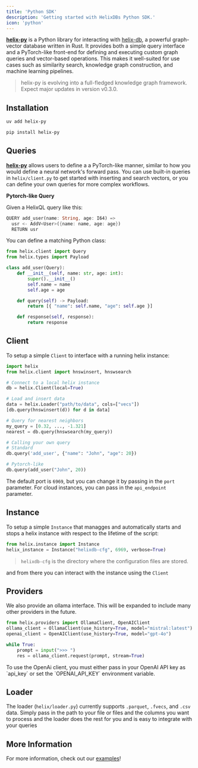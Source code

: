 ```yaml
---
title: 'Python SDK'
description: 'Getting started with HelixDBs Python SDK.'
icon: 'python'
---
```


[**helix-py**](https://github.com/HelixDB/helix-py) is a Python library for interacting with [helix-db](https://github.com/HelixDB/helix-db),
a powerful graph-vector database written in Rust. It provides both a simple query interface and a PyTorch-like 
front-end for defining and executing custom graph queries and vector-based operations. This makes it 
well-suited for use cases such as similarity search, knowledge graph construction, and machine learning pipelines.

> helix-py is evolving into a full-fledged knowledge graph framework. Expect major updates in version v0.3.0.

## Installation

<CodeGroup>

```bash uv
uv add helix-py
```

```bash pip
pip install helix-py
```

</CodeGroup>

## Queries
[**helix-py**](https://github.com/HelixDB/helix-py) allows users to define a a PyTorch-like manner, similar to how
you would define a neural network's forward pass. You can use built-in queries in `helix/client.py` 
to get started with inserting and search vectors, or you can define your own queries for more complex workflows. 

**Pytorch-like Query**

Given a HelixQL query like this:
```rust query.hx
QUERY add_user(name: String, age: I64) =>
  usr <- AddV<User>({name: name, age: age})
  RETURN usr
```

You can define a matching Python class:
```python Python
from helix.client import Query
from helix.types import Payload

class add_user(Query):
    def __init__(self, name: str, age: int):
        super().__init__()
        self.name = name
        self.age = age

    def query(self) -> Payload:
        return [{ "name": self.name, "age": self.age }]

    def response(self, response):
        return response
```

## Client
To setup a simple `Client` to interface with a running helix instance:

```python Python
import helix
from helix.client import hnswinsert, hnswsearch

# Connect to a local helix instance
db = helix.Client(local=True)

# Load and insert data
data = helix.Loader("path/to/data", cols=["vecs"])
[db.query(hnswinsert(d)) for d in data]

# Query for nearest neighbors
my_query = [0.32, ..., -1.321]
nearest = db.query(hnswsearch(my_query))

# Calling your own query
# Standard
db.query('add_user', {"name": "John", "age": 20})

# Pytorch-like
db.query(add_user("John", 20))
```
The default port is `6969`, but you can change it by passing in the `port` parameter.
For cloud instances, you can pass in the `api_endpoint` parameter.

## Instance
To setup a simple `Instance` that managges and automatically starts and stops a helix instance with respect
to the lifetime of the script:

```python Python
from helix.instance import Instance
helix_instance = Instance("helixdb-cfg", 6969, verbose=True)
```
> `helixdb-cfg` is the directory where the configuration files are stored.

and from there you can interact with the instance using the `Client`

## Providers
We also provide an ollama interface. This will be expanded to include many other providers in the future.
```python Python
from helix.providers import OllamaClient, OpenAIClient
ollama_client = OllamaClient(use_history=True, model="mistral:latest")
openai_client = OpenAIClient(use_history=True, model="gpt-4o")

while True:
    prompt = input(">>> ")
    res = ollama_client.request(prompt, stream=True)
```

<Note>
    To use the OpenAi client, you must either pass in your OpenAI API key as `api_key` or set the `OPENAI_API_KEY` environment variable.
</Note>

## Loader
The loader (`helix/loader.py`) currently supports `.parquet`, `.fvecs`, and `.csv` data. Simply pass in the path to your
file or files and the columns you want to process and the loader does the rest for you and is easy to integrate with
your queries

## More Information
For more information, check out our [examples](https://github.com/HelixDB/helix-py/tree/main/examples)!

